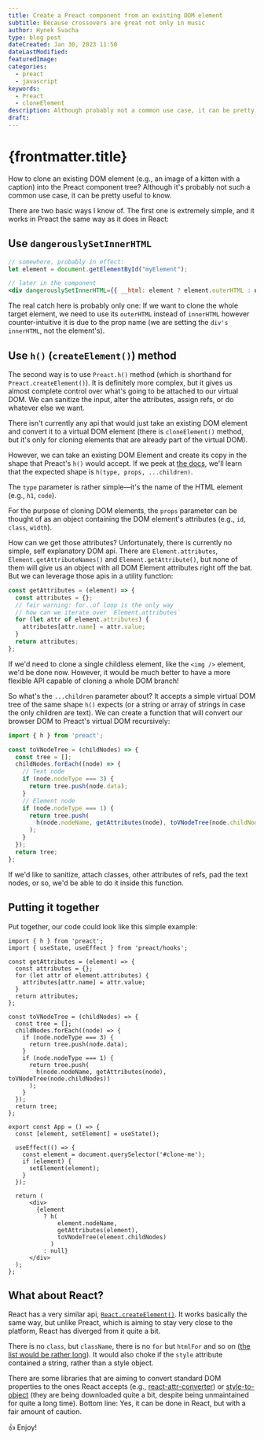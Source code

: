 ```yaml
---
title: Create a Preact component from an existing DOM element
subtitle: Because crossovers are great not only in music
author: Hynek Svacha
type: blog post
dateCreated: Jan 30, 2023 11:50
dateLastModified:
featuredImage:
categories:
  - preact
  - javascript
keywords:
  - Preact
  - cloneElement
description: Although probably not a common use case, it can be pretty useful to know how to create a Preact component from an existing DOM element. Preact's "h()" or "createElement()" method gives you complete control over what's going to be attached to your virtual DOM component.
draft:
---
```


# {frontmatter.title}

How to clone an existing DOM element (e.g., an image of a kitten with a caption) into the Preact component tree? Although it's probably not such a common use case, it can be pretty useful to know. 

There are two basic ways I know of. The first one is extremely simple, and it works in Preact the same way as it does in React:

## Use `dangerouslySetInnerHTML`

```jsx
// somewhere, probably in effect:
let element = document.getElementById("myElement");

// later in the component
<div dangerouslySetInnerHTML={{ __html: element ? element.outerHTML : null }}></div>
```

The real catch here is probably only one: If we want to clone the whole target element, we need to use its `outerHTML` instead of `innerHTML` however counter-intuitive it is due to the prop name (we are setting the `div's` `innerHTML`, not the element's).

## Use `h()` (`createElement()`) method

The second way is to use `Preact.h()` method (which is shorthand for `Preact.createElement()`). It is definitely more complex, but it gives us almost complete control over what's going to be attached to our virtual DOM. We can sanitize the input, alter the attributes, assign refs, or do whatever else we want.

There isn't currently any api that would just take an existing DOM element and convert it to a virtual DOM element (there is `cloneElement()` method, but it's only for cloning elements that are already part of the virtual DOM).

However, we can take an existing DOM Element and create its copy in the shape that Preact's `h()` would accept. If we peek at [the docs](https://preactjs.com/guide/v10/api-reference#h--createelement), we'll learn that the expected shape is `h(type, props, ...children)`.

The `type` parameter is rather simple—it's the name of the HTML element (e.g., `h1`, `code`).

For the purpose of cloning DOM elements, the `props` parameter can be thought of as an object containing the DOM element's attributes (e.g., `id`, `class`, `width`).

How can we get those attributes? Unfortunately, there is currently no simple, self explanatory DOM api. There are `Element.attributes`, `Element.getAttributeNames()` and `Element.getAttribute()`, but none of them will give us an object with all DOM Element attributes right off the bat. But we can leverage those apis in a utility function:

```js
const getAttributes = (element) => {
  const attributes = {};
  // fair warning: for..of loop is the only way 
  // how can we iterate over `Element.attributes`
  for (let attr of element.attributes) {
    attributes[attr.name] = attr.value;
  }
  return attributes;
};
```

If we'd need to clone a single childless element, like the `<img />` element, we'd be done now. However, it would be much better to have a more flexible API capable of cloning a whole DOM branch!

So what's the `...children` parameter about? It accepts a simple virtual DOM tree of the same shape `h()` expects (or a string or array of strings in case the only children are text). We can create a function that will convert our browser DOM to Preact's virtual DOM recursively:

```js
import { h } from 'preact';

const toVNodeTree = (childNodes) => {
  const tree = [];
  childNodes.forEach((node) => {
    // Text node
    if (node.nodeType === 3) {
      return tree.push(node.data);
    }
    // Element node
    if (node.nodeType === 1) {
      return tree.push(
        h(node.nodeName, getAttributes(node), toVNodeTree(node.childNodes))
      );
    }
  });
  return tree;
};
```

If we'd like to sanitize, attach classes, other attributes of refs, pad the text nodes, or so, we'd be able to do it inside this function.

## Putting it together

Put together, our code could look like this simple example:

```tsx
import { h } from 'preact';
import { useState, useEffect } from 'preact/hooks';

const getAttributes = (element) => {
  const attributes = {};
  for (let attr of element.attributes) {
    attributes[attr.name] = attr.value;
  }
  return attributes;
};

const toVNodeTree = (childNodes) => {
  const tree = [];
  childNodes.forEach((node) => {
    if (node.nodeType === 3) {
      return tree.push(node.data);
    }
    if (node.nodeType === 1) {
      return tree.push(
        h(node.nodeName, getAttributes(node), toVNodeTree(node.childNodes))
      );
    }
  });
  return tree;
};

export const App = () => {
  const [element, setElement] = useState();

  useEffect(() => {
    const element = document.querySelector('#clone-me');
    if (element) {
      setElement(element);
    }
  });

  return (
      <div>
        {element
          ? h(
              element.nodeName,
              getAttributes(element),
              toVNodeTree(element.childNodes)
            )
          : null}
      </div>
  );
};
```

## What about React?

React has a very similar api, [`React.createElement()`](https://beta.reactjs.org/reference/react/createElement#createelement). It works basically the same way, but unlike Preact, which is aiming to stay very close to the platform, React has diverged from it quite a bit.

There is no `class`, but `className`, there is no `for` but `htmlFor` and so on ([the list would be rather long](https://www.geeksforgeeks.org/attributes-that-work-differently-between-react-and-html/)). It would also choke if the `style` attribute contained a string, rather than a style object.

There are some libraries that are aiming to convert standard DOM properties to the ones React accepts (e.g., [react-attr-converter](https://www.npmjs.com/package/react-attr-converter)) or [style-to-object](https://www.npmjs.com/package/style-to-object) (they are being downloaded quite a bit, despite being unmaintained for quite a long time). Bottom line: Yes, it can be done in React, but with a fair amount of caution.

👍 Enjoy!